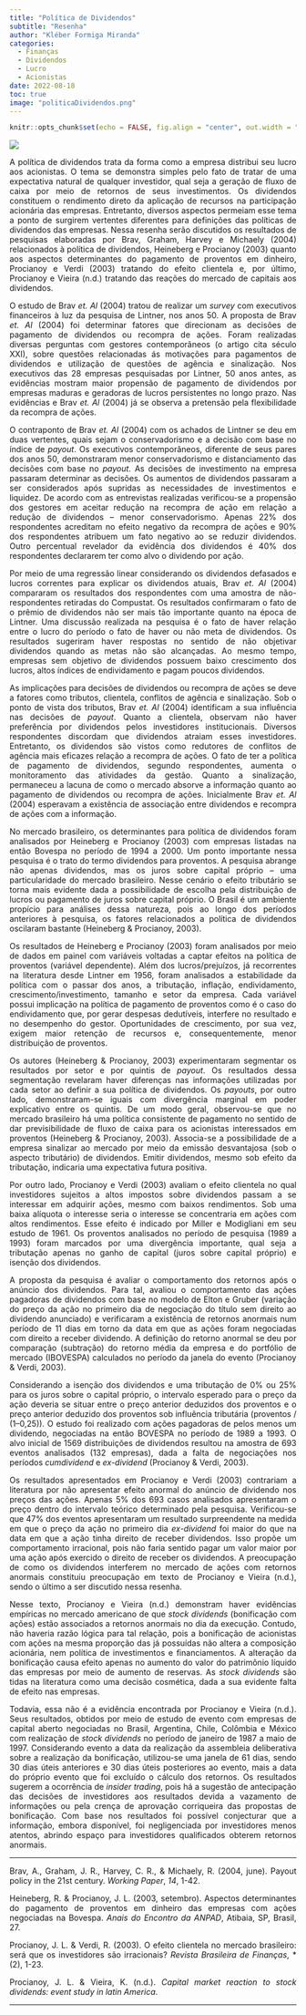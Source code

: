 ```yaml
---
title: "Política de Dividendos"
subtitle: "Resenha"
author: "Kléber Formiga Miranda"
categories:
  - Finanças
  - Dividendos
  - Lucro
  - Acionistas
date: 2022-08-18
toc: true
image: "politicaDividendos.png"
---
```


```r
knitr::opts_chunk$set(echo = FALSE, fig.align = "center", out.width = "100%")
```

<style> body {text-align: justify} </style>

![](politicaDividendos.png)

A política de dividendos trata da forma como a empresa distribui seu lucro aos 
acionistas. O tema se demonstra simples pelo fato de tratar de uma expectativa 
natural de qualquer investidor, qual seja a geração de fluxo de caixa por meio 
de retornos de seus investimentos. Os dividendos constituem o rendimento direto 
da aplicação de recursos na participação acionária das empresas. Entretanto, 
diversos aspectos permeiam esse tema a ponto de surgirem vertentes diferentes 
para definições das políticas de dividendos das empresas. Nessa resenha serão 
discutidos os resultados de pesquisas elaboradas por Brav, Graham, Harvey e 
Michaely (2004) relacionados à política de dividendos, Heineberg e Procianoy 
(2003) quanto aos aspectos determinantes do pagamento de proventos em dinheiro, 
Procianoy e Verdi (2003) tratando do efeito clientela e, por último, Procianoy 
e Vieira (n.d.) tratando das reações do mercado de capitais aos dividendos.

O estudo de Brav *et. Al* (2004) tratou de realizar um *survey* com executivos 
financeiros à luz da pesquisa de Lintner, nos anos 50. A proposta de Brav 
*et. Al* (2004) foi determinar fatores que direcionam as decisões de pagamento 
de dividendos ou recompra de ações. Foram realizadas diversas perguntas com 
gestores contemporâneos (o artigo cita século XXI), sobre questões relacionadas 
ás motivações para pagamentos de dividendos e utilização de questões de agência 
e sinalização. Nos executivos das 28 empresas pesquisadas por Lintner, 50 anos 
antes, as evidências mostram maior propensão de pagamento de dividendos por 
empresas maduras e geradoras de lucros persistentes no longo prazo. Nas 
evidências e Brav *et. Al* (2004) já se observa a pretensão pela flexibilidade 
da recompra de ações.

O contraponto de Brav *et. Al* (2004) com os achados de Lintner se deu em duas
vertentes, quais sejam o conservadorismo e a decisão com base no índice de 
*payout*. Os executivos contemporâneos, diferente de seus pares dos anos 50, 
demonstraram menor conservadorismo e distanciamento das decisões com base no 
*payout*. As decisões de investimento na empresa passaram determinar as decisões. 
Os aumentos de dividendos passaram a ser considerados após supridas as 
necessidades de investimentos e liquidez. De acordo com as entrevistas 
realizadas verificou-se a propensão dos gestores em aceitar redução na recompra 
de ação em relação a redução de dividendos – menor conservadorismo. Apenas 22% 
dos respondentes acreditam no efeito negativo da recompra de ações e 90% dos 
respondentes atribuem um fato negativo ao se reduzir dividendos. Outro 
percentual revelador da evidência dos dividendos é 40% dos respondentes 
declararem ter como alvo o dividendo por ação.

Por meio de uma regressão linear considerando os dividendos defasados e lucros 
correntes para explicar os dividendos atuais, Brav *et. Al* (2004) compararam os 
resultados dos respondentes com uma amostra de não-respondentes retiradas do 
Compustat. Os resultados confirmaram o fato de o prêmio de dividendos não ser 
mais tão importante quanto na época de Lintner. Uma discussão realizada na 
pesquisa é o fato de haver relação entre o lucro do período o fato de haver ou 
não meta de dividendos. Os resultados sugeriram haver respostas no sentido de 
não objetivar dividendos quando as metas não são alcançadas. Ao mesmo tempo, 
empresas sem objetivo de dividendos possuem baixo crescimento dos lucros, altos 
índices de endividamento e pagam poucos dividendos.

As implicações para decisões de dividendos ou recompra de ações se deve a 
fatores como tributos, clientela, conflitos de agência e sinalização. Sob o 
ponto de vista dos tributos, Brav *et. Al* (2004) identificam a sua influência 
nas decisões de *payout*. Quanto a clientela, observam não haver preferência por 
dividendos pelos investidores institucionais. Diversos respondentes discordam 
que dividendos atraiam esses investidores. Entretanto, os dividendos são vistos 
como redutores de conflitos de agência mais eficazes relação a recompra de 
ações. O fato de ter a política de pagamento de dividendos, segundo respondentes, 
aumenta o monitoramento das atividades da gestão. Quanto a sinalização, 
permaneceu a lacuna de como o mercado absorve a informação quanto ao pagamento 
de dividendos ou recompra de ações. Inicialmente Brav *et. Al* (2004) esperavam 
a existência de associação entre dividendos e recompra de ações com a 
informação.

No mercado brasileiro, os determinantes para política de dividendos foram 
analisados por Heineberg e Procianoy (2003) com empresas listadas na então 
Bovespa no período de 1994 a 2000. Um ponto importante nessa pesquisa é o trato 
do termo dividendos para proventos. A pesquisa abrange não apenas dividendos, 
mas os juros sobre capital próprio – uma particularidade do mercado brasileiro. 
Nesse cenário o efeito tributário se torna mais evidente dada a possibilidade de 
escolha pela distribuição de lucros ou pagamento de juros sobre capital próprio. 
O Brasil é um ambiente propício para análises dessa natureza, pois ao longo dos 
períodos anteriores à pesquisa, os fatores relacionados a política de dividendos 
oscilaram bastante (Heineberg & Procianoy, 2003).

Os resultados de Heineberg e Procianoy (2003) foram analisados por meio de dados 
em painel com variáveis voltadas a captar efeitos na política de proventos 
(variável dependente). Além dos lucros/prejuízos, já recorrentes na literatura 
desde Lintner em 1956, foram analisados a estabilidade da política com o passar 
dos anos, a tributação, inflação, endividamento, crescimento/investimento, 
tamanho e setor da empresa. Cada variável possui implicação na política de 
pagamento de proventos como é o caso do endividamento que, por gerar despesas 
dedutíveis, interfere no resultado e no desempenho do gestor. Oportunidades de 
crescimento, por sua vez, exigem maior retenção de recursos e, consequentemente, 
menor distribuição de proventos.

Os autores (Heineberg & Procianoy, 2003) experimentaram segmentar os resultados 
por setor e por quintis de *payout*. Os resultados dessa segmentação revelaram 
haver diferenças nas informações utilizadas por cada setor ao definir a sua 
política de dividendos. Os *payouts*, por outro lado, demonstraram-se iguais com 
divergência marginal em poder explicativo entre os quintis. De um modo geral, 
observou-se que no mercado brasileiro há uma política consistente de pagamento 
no sentido de dar previsibilidade de fluxo de caixa para os acionistas 
interessados em proventos (Heineberg & Procianoy, 2003). Associa-se a 
possibilidade de a empresa sinalizar ao mercado por meio da emissão desvantajosa 
(sob o aspecto tributário) de dividendos. Emitir dividendos, mesmo sob efeito da 
tributação, indicaria uma expectativa futura positiva.

Por outro lado, Procianoy e Verdi (2003) avaliam o efeito clientela no qual 
investidores sujeitos a altos impostos sobre dividendos passam a se interessar 
em adquirir ações, mesmo com baixos rendimentos. Sob uma baixa alíquota o 
interesse seria o interesse se concentraria em ações com altos rendimentos. Esse 
efeito é indicado por Miller e Modigliani em seu estudo de 1961. Os proventos 
analisados no período de pesquisa (1989 a 1993) foram marcados por uma 
divergência importante, qual seja a tributação apenas no ganho de capital (juros 
sobre capital próprio) e isenção dos dividendos.

A proposta da pesquisa é avaliar o comportamento dos retornos após o anúncio dos 
dividendos. Para tal, avaliou o comportamento das ações pagadoras de dividendos 
com base no modelo de Elton e Gruber (variação do preço da ação no primeiro dia 
de negociação do título sem direito ao dividendo anunciado) e verificaram a 
existência de retornos anormais num período de 11 dias em torno da data em que 
as ações foram negociadas com direito a receber dividendo. A definição do 
retorno anormal se deu por comparação (subtração) do retorno média da empresa e 
do portfólio de mercado (IBOVESPA) calculados no período da janela do evento 
(Procianoy & Verdi, 2003).

Considerando a isenção dos dividendos e uma tributação de 0% ou 25% para os 
juros sobre o capital próprio, o intervalo esperado para o preço da ação deveria 
se situar entre o preço anterior deduzidos dos proventos e o preço anterior 
deduzido dos proventos sob influência tributária (proventos / (1–0,25)). O 
estudo foi realizado com ações pagadoras de pelos menos um dividendo, negociadas 
na então BOVESPA no período de 1989 a 1993. O alvo inicial de 1569 distribuições 
de dividendos resultou na amostra de 693 eventos analisados (132 empresas), dada 
a falta de negociações nos períodos *cumdividend* e *ex-dividend* (Procianoy & 
Verdi, 2003).

Os resultados apresentados em Procianoy e Verdi (2003) contrariam a literatura 
por não apresentar efeito anormal do anúncio de dividendo nos preços das ações. 
Apenas 5% dos 693 casos analisados apresentaram o preço dentro do intervalo 
teórico determinado pela pesquisa. Verificou-se que 47% dos eventos apresentaram 
um resultado surpreendente na medida em que o preço da ação no primeiro dia 
*ex-dividend* foi maior do que na data em que a ação tinha direito de receber 
dividendos. Isso propõe um comportamento irracional, pois não faria sentido 
pagar um valor maior por uma ação após exercido o direito de receber os 
dividendos. A preocupação de como os dividendos interferem no mercado de ações 
com retornos anormais constituiu preocupação em texto de Procianoy e Vieira (n.d.), 
sendo o último a ser discutido nessa resenha.

Nesse texto, Procianoy e Vieira (n.d.) demonstram haver evidências empíricas no
mercado americano de que *stock dividends* (bonificação com ações) estão associados
a retornos anormais no dia da execução. Contudo, não haveria razão lógica para tal 
relação, pois a bonificação de acionistas com ações na mesma proporção das já 
possuídas não altera a composição acionária, nem política de investimentos e 
financiamentos. A alteração da bonificação causa efeito apenas no aumento do 
valor do patrimônio líquido das empresas por meio de aumento de reservas. As 
*stock dividends* são tidas na literatura como uma decisão cosmética, dada a sua 
evidente falta de efeito nas empresas.

Todavia, essa não é a evidência encontrada por Procianoy e Vieira (n.d.). Seus 
resultados, obtidos por meio de estudo de evento com empresas de capital aberto 
negociadas no Brasil, Argentina, Chile, Colômbia e México com realização de 
*stock dividends* no período de janeiro de 1987 a maio de 1997. Considerando 
evento a data da realização da assembleia deliberativa sobre a realização da 
bonificação, utilizou-se uma janela de 61 dias, sendo 30 dias úteis anteriores e 
30 dias úteis posteriores ao evento, mais a data do próprio evento que foi 
excluído o cálculo dos retornos. Os resultados sugerem a ocorrência de 
*insider trading*, pois há a sugestão de antecipação das decisões de 
investidores aos resultados devida a vazamento de informações ou pela crença de 
aprovação corriqueira das propostas de bonificação. Com base nos resultados foi 
possível conjecturar que a informação, embora disponível, foi negligenciada por 
investidores menos atentos, abrindo espaço para investidores qualificados 
obterem retornos anormais. 


---

Brav, A., Graham, J. R., Harvey, C. R., & Michaely, R. (2004, june). Payout 
policy in the 21st century. *Working Paper*, *14*, 1-42.

Heineberg, R. & Procianoy, J. L. (2003, setembro). Aspectos determinantes do 
pagamento de proventos em dinheiro das empresas com ações negociadas na Bovespa. 
*Anais do Encontro da ANPAD*, Atibaia, SP, Brasil, 27.

Procianoy, J. L. & Verdi, R. (2003). O efeito clientela no mercado brasileiro: 
será que os investidores são irracionais? *Revista Brasileira de Finanças*, 
*(2), 1-23.

Procianoy, J. L. & Vieira, K. (n.d.). *Capital market reaction to stock dividends: 
event study in latin America*.

---
